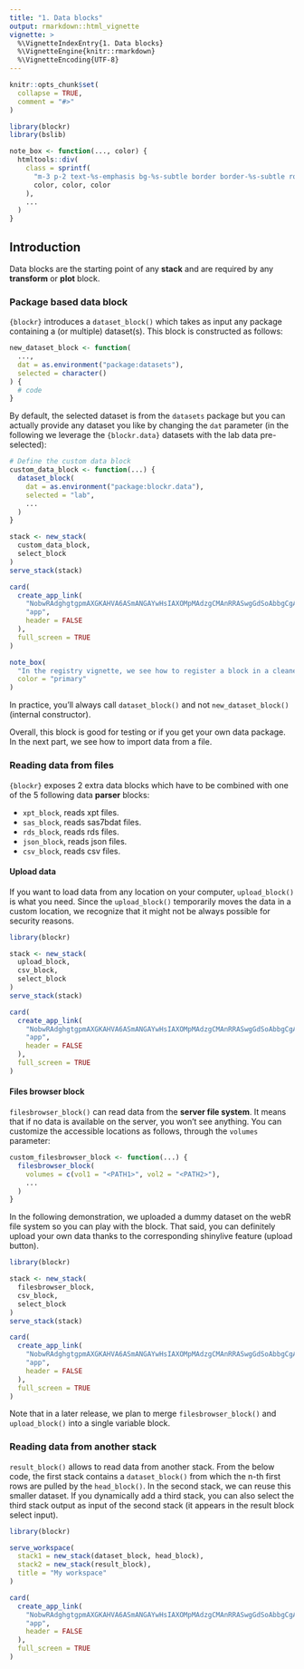 ```yaml
---
title: "1. Data blocks"
output: rmarkdown::html_vignette
vignette: >
  %\VignetteIndexEntry{1. Data blocks}
  %\VignetteEngine{knitr::rmarkdown}
  %\VignetteEncoding{UTF-8}
---
```


```r
knitr::opts_chunk$set(
  collapse = TRUE,
  comment = "#>"
)
```

```r
library(blockr)
library(bslib)

note_box <- function(..., color) {
  htmltools::div(
    class = sprintf(
      "m-3 p-2 text-%s-emphasis bg-%s-subtle border border-%s-subtle rounded-3",
      color, color, color
    ),
    ...
  )
}
```

## Introduction

Data blocks are the starting point of any __stack__ and are required by any __transform__ or __plot__ block.

### Package based data block

`{blockr}` introduces a `dataset_block()` which takes as input any package containing a (or multiple) dataset(s).
This block is constructed as follows:

```r
new_dataset_block <- function(
  ...,
  dat = as.environment("package:datasets"),
  selected = character()
) {
  # code  
}
```

By default, the selected dataset is from the `datasets` package but you can actually provide any dataset you like by changing the `dat` parameter
(in the following we leverage the `{blockr.data}` datasets with the lab data pre-selected):

```r
# Define the custom data block
custom_data_block <- function(...) {
  dataset_block(
    dat = as.environment("package:blockr.data"),
    selected = "lab",
    ...
  )
}

stack <- new_stack(
  custom_data_block, 
  select_block
)
serve_stack(stack)
```

```r
card(
  create_app_link(
    "NobwRAdghgtgpmAXGKAHVA6ASmANGAYwHsIAXOMpMAdzgCMAnRRASwgGdSoAbbgCgA6YOtyIEA1gyG4ABAzioi7GQF4ZQgBalSqdogD0+kWMkBaIgwDmGSy1IaArnQwsi+2o1PzF7IQEoBCG4WRigGAE8+YwkGAKCQhjDI6MkMABMoLjjAggdOIhgAfQyuQpSZAB5TGQAzBwgCUlcIPgw2vxkQQJkZEqgy0QlBCB6ektUZKHYMCgA3FgYSeDJBMFQoCShLOEQUhnTMqH9cbtH2OG44Rrg0iaFuKDppU562jFO4gF9AwM4N8Uq1QgcGohT+Q1OuXyRT6AxMslO50ujThEkCcXODFmcDBXCG4PEfjAnwAukA", #nolint
    "app",
    header = FALSE
  ),
  full_screen = TRUE
)
```

```r
note_box(
  "In the registry vignette, we see how to register a block in a cleaner way.",
  color = "primary"
)
```

In practice, you'll always call `dataset_block()` and not `new_dataset_block()` (internal constructor).

Overall, this block is good for testing or if you get your own data package. In the next part, we see how to import
data from a file.

### Reading data from files

`{blockr}` exposes 2 extra data blocks which have to be combined with one 
of the 5 following data __parser__ blocks:

- `xpt_block`, reads xpt files.
- `sas_block`, reads sas7bdat files.
- `rds_block`, reads rds files.
- `json_block`, reads json files.
- `csv_block`, reads csv files.

#### Upload data

If you want to load data from any location on your computer, `upload_block()` is what you need.
Since the `upload_block()` temporarily moves the data in a custom location, we recognize that it might not be always possible
for security reasons.

```r
library(blockr)

stack <- new_stack(
  upload_block,
  csv_block,
  select_block
)
serve_stack(stack)
```

```r
card(
  create_app_link(
    "NobwRAdghgtgpmAXGKAHVA6ASmANGAYwHsIAXOMpMAdzgCMAnRRASwgGdSoAbbgCgA6YOtyIEA1gyG4ABAzioi7GQF4ZQgBalSqdogD0+kWMkBaIgwDmGSy1IaArnQwsi+2o1PzF7IQEoBCG4WRigGAE8+YwkGAIhAzigJGQAeUxkIOGoAfUSJQQgZGQdUUSgAE2zo8VxAooJ2ADcq0Qlawpl2OG44AlIWk0C4roZGuFyufLzxOLAAXwBdIA", #nolint
    "app",
    header = FALSE
  ),
  full_screen = TRUE
)
```

#### Files browser block

`filesbrowser_block()` can read data from the __server file system__.
It means that if no data is available on the server, you won't see anything.
You can customize the accessible locations as follows, through the `volumes` parameter:

```r
custom_filesbrowser_block <- function(...) {
  filesbrowser_block(
    volumes = c(vol1 = "<PATH1>", vol2 = "<PATH2>"),
    ...
  )
}
```

In the following demonstration, we uploaded a dummy dataset on the webR file system so you can play with
the block. That said, you can definitely upload your own data thanks to the corresponding
shinylive feature (upload button).

```r
library(blockr)

stack <- new_stack(
  filesbrowser_block,
  csv_block,
  select_block
)
serve_stack(stack)
```

```r
card(
  create_app_link(
    "NobwRAdghgtgpmAXGKAHVA6ASmANGAYwHsIAXOMpMAdzgCMAnRRASwgGdSoAbbgCgA6YOtyIEA1gyG4ABAzioi7GQF4ZQgBalSqdogD0+kWMkBaIgwDmGSy1IaArnQwsi+2o1PzF7IQEoBCG4WRigGAE8+YwkGAIhAzigJGQAeUxkIOGoAfUSJQQgZGQAzFm44dkYianY4Bmzo8VxAooJ2ADcG0Qlmwpla8oJSLpNAuNqGdrhcrny88TiwAF9ccGh4KgB5bnCYVBY27IBxWAqMNva8QhJySmQ4ABM7VwhcR+eSbJYHt6fSF+yDgY3Fw4TgYVwBDs4UhRAcZAi2WK3CglkBwNh8NIiIgYlwiQYwweUHIbwgD2yxNJxD2cH+-0+VLguBY7AAEnBuA9AgBGAAcAE4AGwyADKDhg8AYMm2u32bVwPNw+neDI4+iV-OFuAAgvY2FBlSwYKiKvpkaj2PojlgAKIYVAQSy4G222QinWoBhlRUAVhknu9IJFgGQCGQ8gDMAa9Pt5AoADPGxRKpTKdnsDuxcAAmZWql5W3M8hPx3AABTCrKNJssZotlitADEsDqHU7cM2dbhuzyACwyACyUHCMjD2b5MqGRDodV6xfj-fFkrqablmdwEbzfwL+k3897uFFpAwMgAMnCq-pjaarfWrQBVUWtx3Ox9dvuD4fd8MyABSDh2UcZGzEUADkiCmGAZwYOcEwnJdU1lDMFV9LcPnVVD5z5XBz3JEhqxvc0UQba0ACEsDbZ0jnIxUo3-HZu2zAB2aMgyAiMeUnUhp1nOMeWzZNl2lJD5SzIU0LVK1xOLfjD24iQNCIbgYAI2tb2Iq1RQAdXtF9Dx090-wAmFmKMhiZH9IcRzHFj6JhPiRQQlcRPXX1SxVbcSCtNzFQFHlxNIupgleK8azrDTrVtCi9KOKLu1wQAUAlwcDSBkDROQeGQHgcOAZG4mRqDCONsyTJzhPTUTcCYiSd2q4sSt1MhaAYVAKFU8LLX0UjbVPSjcG609FX7HUHEsBxOA3JMRrGibsyjQMyiA-ixQUcgoN4iB6sXFNnIq9dsI89CrWwrby0rLNQsIu99E7PrO1kf07JzWzjNkfsrKA0ynuK+CdvKtcFQFGqvP0IH6uwnUYE4OpiRUy61KIzrQNtAARPrkZRnMJye5bpvG0hFRYj6w1x0b8dgiMBLK1dkKzHl3PzEH6d8ymcKUAMnU5Cp2vUzq3z6t9JrMmEPzxiaIyTOyluGsmJrjCNHL+mnKp5JVDskjVNQFBX+qCtgecRkjYui9tjdkTixYJ-yA1lq2lo9W3YN7UqlZclC1cZjCted3AOW4dg2HEFgDeuxsAElQLuiP4qSlK0oyrKcryogCqKzaBV7bahOV1zc3VndfSLDOD1wh58PhjqjfIvrqKwGPkqIVL0q5RPcvywqpHT3tfuzt26bzz2rVk4tu7ZvCQuvBHrtrmuaOzAVhaGm2ZoJkDhel5fybjQvBMQvaFUjYH1UP4tC99zkA4gIOQ4i8PI70u-fMXmR5sdj8pbDF-N7l9PfUV3v950wPPnJmB5T7iQHJyOgcIGCZBvp1HUj4+qINFDmAS4FILQVkBOFGcACBwHWjBbM6CIIEOgkBGQOC8FkI2sWIULsAEAzpqhEBx9MLClLFgIgJp4EkTDgAFWfO2ARXZsz+ktoqTiopVo0KIeI22S0pEyMIbBIUWc95MMVOJVhQ9pLCgPPwog4hwhEF4VaX8ZZ77tgsaBRUSZNhTiwdmfsDjuJYNVp9FxjjaHCh7ho2mhMj5Dzqr43AABhFgDhiSZQeLlAcABLgAHgcUxFdeYkQHLaAAGn1TJWTFQCVcTxIhLEinuIEjZLixTYJMSpq7QBioDqDw1CdAUtTcADgAD8QAIOlCeYV0lNiwEcO6wycwOxXpIlaqA1pOImfjRR0zZk+KYv-fxKsgY6I1GDNpECbgMHiTwMx+gwk6isc6U5tieQvXMhbN+2NjIULuZMuMfIGHrPXA1LZDVixvI6UocQ7RDRpMNg+LAooBbgqfk9L+EiSrr0-q-F56c+TqN2po7MHtPLqkxb5VFbNlA6k5uUC6k9K4PifALJ8WNF6k0mTIEUH9wwCQka8vx6KAnEKCfoLlvzsLSLhCCEF10ADSmwTbOjFXXa5SzZGyEKd4mCMrpEzNkRQhVbifECjqYwzlm5vl7gFNq-qYR8GiGgMc20ooyx9StWWHMj1XoyAXnC-sTLnXfwJnGYUu8OWVWcdygNxZtR6hRGQYFZLBn6H5npQWxZn4y0mfC91iat4QBKomX1-1OUsOaWInMiZSyinCA8TIMJhURRQcgx8fpZUqJ-GU2ckY63kM-pxRtMFAgZrRdm-12i83iW7bqfUFqK2dVdDXO0tFPU5hdW-TiY453Iozey3trl9XNN9JuFdusWAACs2DOjHSRMJbJznhLPdgmdziZ2hmAqmn+JVlrUz7rgX0wDN0HifbmUu5dI2grIhKl0c8bkixZY7MRCLmUzq7fGa2L6Gm+k2ZuoGT7xJYFcFlXKv4oCZBYAwVJ-7rrkSEc6EjD1r3PPJlGMcVHH3xnhQhzRQosVHX0CxgtDVDHGMIwMgDNi+o2JzHRR5JVcWUM9cBBjSpMVQYk5bKTuLYM3qYwEoUG7sVSW3Qxg8FZvSkr46HFsoyuzdiSsp1dOcFRqO5TZsT2FzyEuJdzY9FLSO4EFmZ3oJVKZZqs1mCM7StmBdzD53MpF9N0Fw8yVz+gq16RQfXYq-YtJsHIGuhU89A07IDWEjQsASAsEScc26D8Ww5jdbhhwYQYQWRkI2egDBqsRHGX+KrNWKH9ga4wZr9l07jhkKlsgfr1wS25WN8Gh5cPiFSgOCwdgABexzRT3jDn1FbYcpndaazVwm9XGu9amSTBe23DvywEkN9L-mNysY1hxFmP6oDiFymWFEUIfixZje2QWMgusHd28207u3+wk39EDlr8sRSXZGwqVmwWi46xOAwGArJemmD07cIODBeltVi8bGucUGX7Z6wDkU4OYR3utuTp2SZocZazL6XNmn9CM98j7JHKP2Bo4xxQLHOP+lXQivjmKcUvNx2bjEpO7c04jxS2lmHDP+3M7-mzg8YSLD-GgFlAA5JDVqC2Fu8cF51ERfURH13FwnbKbcU4dzjN3Qb8v6cbg02xiMhrR6imm7N+bpAluxY2+t1bQscMQEOxJ6nEs2th465-Cc1Pt4Xad9diMH7mep98mfTY7BRDHNAuK9G4ra3U8g9Tj8Y4wf-Yh7-KHyfX0RiZ279hKv1eEgNDrvXcADdG6nhFU3elzdr1D+HyvJOWtD-axECho+dvV7obTuvDSdbBb0fQw8ABHar1AZAADUeDlHLURiKX3XzUv5MT2fJl49V5FgvMc1+x99boXL4bzvAvjZCTZsOEAOA9Z6LFxBfhatfhWdaPcPE7G-Z6MA2PIoCAx-VRCcOnFPJpdPVpIUbCI4eQXEEQGLI-TqUrdse6InMvB-S-XAEHcMUgs7dOWpR3V-FPZDdPHZdpL3dACwHvclfQATPSITL+MvKMSPJaAQyAuMVZOgq7V9H2LZH2YsVZXAb-X-Jrf-PAkiQA4At6C-Q7HkGfQ7GjcMHQ3bV5BfegyQ27HcXsLWP5U8J7F7N7b4Y5E-DzM-YQ+Am9MvCpe9TQwwlFF-CQhpXsAeZnAIvFA8L3BgKAPdOAdoDgqNAATXvBGT0niKOCvTLzgLIJYmOy8LnwFD5EQMX00V7Fdw1iKLxWwjCR4EsF21i0uT6kuWnRLyoIBz0IGwT3Tm1XEIV3ILTzY0zl8mNR1G4GglIHaDKHKBK2MzKy7Aj0gLmmyJhAnDHBcLIO9V8K6N7EbxKPYQzhwjGLgHyyEjzwLz0nz2lQEhLxYncM+kuJEPaPyJMP8KV16L0VyOSlRFwxiP40sUE0sVkBuNcPOMgMyOAkBPgNgwY06Od17GqmkOqgzVzC924FSmsOexkAiVIEP0M2P0pVjWpRmNcL+3gLv08LaIzVrweMKMYN6NQ0THEkMW9FxGOX72EUETsXmNazLwXWAjJ1uKfWML8M0V9BhM3ThLg1LD3x6ThCmBghqLOTqLOQKXZNaMgOWnv3ZNgw-CQNfV9BQLYx1ILT7EPDEA0GDliywCQT0nNNQRkH+LILmOpzvXtN5Lg3uIFLUwZmZzXyfWwjLDBBIEsDy1wyPRUKtClT6ilVkHSMO1L0gMWOAgMOrzEyTwpLU0CLYyFFCwY3CzgH3UPWOVPXPQLI0JLyTBL0+lLOdLXi1IaSC2aXaTEwgTKA+NMFb01ygA71pG7yZMETN1ZOINmNBLIIoOIXVJrxkFtE3wqGxBYFw3IN1JKNaRVyPBMEUmUmWx0nWwMnpiMjgRlX-F3K5L3PhGZDjHjBFG-3SwIB4BJEeHIO5TAQTHEj1BNNHRDOtDtEnTdBHIWhBGAk-BMhZRjG4HVX-N6GWAAF0gA", #nolint
    "app",
    header = FALSE
  ),
  full_screen = TRUE
)
```

Note that in a later release, we plan to merge `filesbrowser_block()` and `upload_block()` into
a single variable block.


### Reading data from another stack

`result_block()` allows to read data from another stack. From the below code, the first stack contains
a `dataset_block()` from which the n-th first rows are pulled by the `head_block()`. In the second stack,
we can reuse this smaller dataset. If you dynamically add a third stack, you can also select the third stack
output as input of the second stack (it appears in the result block select input).

```r
library(blockr)

serve_workspace(
  stack1 = new_stack(dataset_block, head_block),
  stack2 = new_stack(result_block),
  title = "My workspace"
)
```

```r
card(
  create_app_link(
    "NobwRAdghgtgpmAXGKAHVA6ASmANGAYwHsIAXOMpMAdzgCMAnRRASwgGdSoAbbgCgA6YOtyIEA1gyG4ABAzioi7GQF4ZQgBalSqdogD0+kWMkBaIgwDmGSy1IaArnQwsi+2o1PzF7IQEoBCG4WRigGAE8+YwkGAIhA9jgGADc4AH1qC3F2VCgCOEEIGRlOPPEARlUZCDhqNNKJPgATKC406PFZDTgoJvbRCT9cQOKG8QAmKpq6sb55dgduUn6TIZGZUjtuOCqhAFlwmUyGbNz8oUC4sABfAF0gA", #nolint
    "app",
    header = FALSE
  ),
  full_screen = TRUE
)
```
